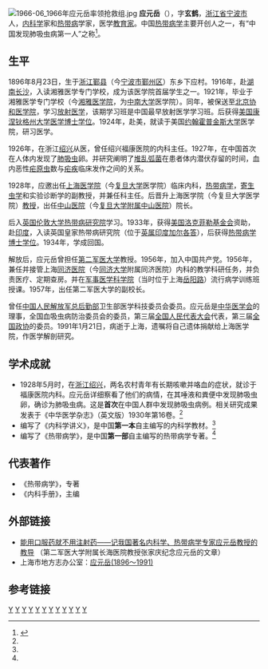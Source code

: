 [[File:1966-06_1966年应元岳率领抢救组.jpg|thumb]]
'''应元岳'''（{{bd|1896年|8月23日|1991年|1月21日}}），字'''玄鹤'''，[[浙江省|浙江省]][[宁波市|宁波市]]人，[[内科学|内科学]]家和[[热带病|热带病]]学家，医学[[教育家|教育家]]。中国[[热带病学|热带病学]]主要开创人之一，有“中国发现肺吸虫病第一人”之称<ref name="应元岳：中国发现肺吸虫病第一人">{{cite web|url=http://www.renwenyixue.com/education55.htm|title=应元岳：中国发现肺吸虫病第一人|publisher=中华人文医学网|author=《健康报》 慕景强|date=2010-08-20|accessdate=2012年1月28日|language=zh-hans|deadurl=yes|archiveurl=https://web.archive.org/web/20120704100633/http://www.renwenyixue.com/education55.htm|archivedate=2012年7月4日}}</ref>。

==生平==
1896年8月23日，生于[[浙江|浙江]][[鄞县|鄞县]]（今[[宁波市|宁波市]][[鄞州区|鄞州区]]）东乡下应村。1916年，赴[[湖南|湖南]][[长沙|长沙]]，入读湘雅医学专门学校，成为该医学院首届学生之一。1921年，毕业于湘雅医学专门学校（今[[湘雅医学院|湘雅医学院]]，为[[中南大学|中南大学]]医学院）。同年，被保送至[[北京协和医学院|北京协和医学院]]，学习[[放射医学|放射医学]]，该期学习班是中国最早放射医学学习班。后获得[[美国|美国]][[康涅钬格州大学|康涅钬格州大学]][[医学博士|医学博士]][[学位|学位]]。1924年，赴美，就读于美国[[约翰霍普金斯大学|约翰霍普金斯大学]]医学院，研习医学。

1926年，在浙江[[绍兴|绍兴]]从医，曾任绍兴福康医院的内科主任。1927年，在中国首次在人体内发现了[[肺吸虫|肺吸虫]]卵。并研究阐明了[[堆乱弧菌|堆乱弧菌]]在患者体内潜伏存留的时间，血内恶性[[疟原虫|疟原虫]]数与[[疟疾|疟疾]]临床发作之间的关系。

1928年，应邀出任[[上海医学院|上海医学院]]（今[[复旦大学|复旦大学]]医学院）临床内科，[[热带病学|热带病学]]，[[寄生虫学|寄生虫学]]和实验诊断学的副教授，并兼任科主任。后晋升上海医学院（今复旦大学医学院）[[教授|教授]]，出任[[中山医院|中山医院]]（今[[复旦大学附属中山医院|复旦大学附属中山医院]]）院长。

后入[[英国|英国]][[伦敦大学|伦敦大学]][[倫敦衛生與熱帶醫學院|热带病研究院]]学习。1933年，获得[[美国|美国]][[洛克菲勒基金会|洛克菲勒基金会]]资助，赴[[印度|印度]]，入读英国皇家热带病研究院（位于[[英属印度|英属印度]][[加尔各答|加尔各答]]），后获得[[热带病学|热带病学]][[博士|博士]][[学位|学位]]。1934年，学成回国。

解放后，应元岳曾担任[[第二军医大学|第二军医大学]]教授。1956年，加入中国共产党。1956年，兼任并接管上海[[同济医院|同济医院]]（今[[同济大学|同济大学]]附属同济医院）内科的教学科研任务，并负责医疗、定期查房。并在[[军事医学科学院|军事医学科学院]]（当时位于上海[[岳阳路|岳阳路]]）流行病学训练班授课。1957年，出任第二军医大学的副校长。

曾任[[中国人民解放军总后勤部|中国人民解放军总后勤部]]卫生部医学科技委员会委员。应元岳是[[中华医学会|中华医学会]]的理事，全国血吸虫病防治委员会的委员，第三届[[全国人民代表大会|全国人民代表大会]]代表，第三届[[全国政协|全国政协]]的委员。1991年1月21日，病逝于上海，遗嘱将自己遗体捐献给上海医学院，作医学解剖研究。

==学术成就==
* 1928年5月时，在[[浙江|浙江]][[绍兴|绍兴]]，两名农村青年有长期咳嗽并咯血的症状，就诊于福康医院内科。应元岳详细察看了他们的病情，在其唾液和粪便中发现肺吸虫卵，确诊为肺吸虫病。这是'''首次'''在中国人群中发现肺吸虫病例。相关研究成果发表于《中华医学杂志》（英文版）1930年第16卷。<ref name="应元岳：中国发现肺吸虫病第一人"/>
* 编写了《内科学讲义》，是中国'''第一本'''自主编写的内科学教材。<ref name="应元岳：中国发现肺吸虫病第一人"/>
* 编写了《热带病学》，是中国'''第一部'''自主编写的热带病学专著。<ref name="应元岳：中国发现肺吸虫病第一人"/>

==代表著作==
* 《热带病学》，专著
* 《内科手册》，主编 

==外部链接==
* [http://www.cqvip.com/qk/85959x/2007002/23750080.html 能用口服药就不用注射药——记我国著名内科学、热带病学专家应元岳教授的教导] {{Wayback|url=http://www.cqvip.com/qk/85959x/2007002/23750080.html |date=20190819075024 }}（第二军医大学附属长海医院教授张家庆纪念应元岳的文章）
* 上海市地方志办公室：[http://www.shtong.gov.cn/newsite/node2/node4429/node4432/node70711/node70717/node70727/userobject1ai64979.html 应元岳(1896～1991)]{{Wayback|url=http://www.shtong.gov.cn/newsite/node2/node4429/node4432/node70711/node70717/node70727/userobject1ai64979.html |date=20190420061037 }}

==参考链接==
{{reflist}}

[[Category:中國醫學家|Y]]
[[Category:中南大学校友|Y]]
[[Category:北京协和医学院校友|Y]]
[[Category:复旦大学校友|Y]]
[[Category:同济大学校友|Y]]
[[Category:约翰斯·霍普金斯大学校友|Y]]
[[Category:伦敦大学校友|Y]]
[[Category:宁波人|Y]]
[[Category:鄞县人|Y]]
[[Category:宁波裔上海人|Y]]
[[Category:下应应氏|Y]]
[[Category:应姓|Y]]